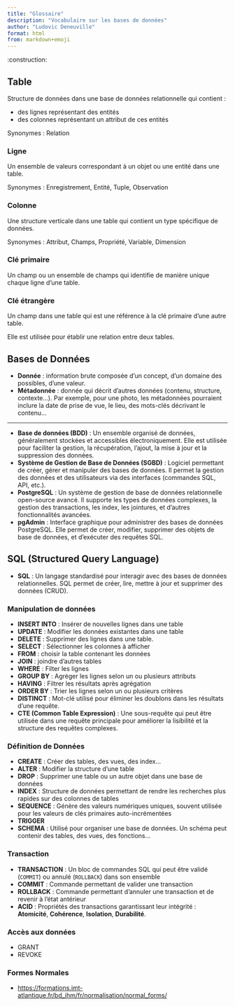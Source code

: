 ```yaml
---
title: "Glossaire"
description: "Vocabulaire sur les bases de données"
author: "Ludovic Deneuville"
format: html
from: markdown+emoji
---
```


:construction:

## Table 

Structure de données dans une base de données relationnelle qui contient :

- des lignes représentant des entités
- des colonnes représentant un attribut de ces entités

Synonymes : Relation

### Ligne

Un ensemble de valeurs correspondant à un objet ou une entité dans une table.

Synonymes : Enregistrement, Entité, Tuple, Observation

### Colonne

Une structure verticale dans une table qui contient un type spécifique de données.

Synonymes : Attribut, Champs, Propriété, Variable, Dimension

### Clé primaire

Un champ ou un ensemble de champs qui identifie de manière unique chaque ligne d'une table.

### Clé étrangère

Un champ dans une table qui est une référence à la clé primaire d'une autre table. 

Elle est utilisée pour établir une relation entre deux tables.


## Bases de Données

- **Donnée** : information brute composée d'un concept, d'un domaine des possibles, d'une valeur.
- **Métadonnée** : donnée qui décrit d'autres données (contenu, structure, contexte...). Par exemple, pour une photo, les métadonnées pourraient inclure la date de prise de vue, le lieu, des mots-clés décrivant le contenu...

---

- **Base de données (BDD)** : Un ensemble organisé de données, généralement stockées et accessibles électroniquement. Elle est utilisée pour faciliter la gestion, la récupération, l'ajout, la mise à jour et la suppression des données.
- **Système de Gestion de Base de Données (SGBD)** : Logiciel permettant de créer, gérer et manipuler des bases de données. Il permet la gestion des données et des utilisateurs via des interfaces (commandes SQL, API, etc.).
- **PostgreSQL** : Un système de gestion de base de données relationnelle open-source avancé. Il supporte les types de données complexes, la gestion des transactions, les index, les jointures, et d'autres fonctionnalités avancées.
- **pgAdmin** : Interface graphique pour administrer des bases de données PostgreSQL. Elle permet de créer, modifier, supprimer des objets de base de données, et d'exécuter des requêtes SQL.


## SQL (Structured Query Language)

- **SQL** : Un langage standardisé pour interagir avec des bases de données relationnelles. SQL permet de créer, lire, mettre à jour et supprimer des données (CRUD).

### Manipulation de données

- **INSERT INTO** : Insérer de nouvelles lignes dans une table
- **UPDATE** : Modifier les données existantes dans une table
- **DELETE** : Supprimer des lignes dans une table.
- **SELECT** : Sélectionner les colonnes à afficher
- **FROM** : choisir la table contenant les données
- **JOIN** : joindre d'autres tables
- **WHERE** : Filter les lignes
- **GROUP BY** : Agréger les lignes selon un ou plusieurs attributs
- **HAVING** : Filtrer les résultats après agrégation
- **ORDER BY** : Trier les lignes selon un ou plusieurs critères
- **DISTINCT** : Mot-clé utilisé pour éliminer les doublons dans les résultats d'une requête.
- **CTE (Common Table Expression)** : Une sous-requête qui peut être utilisée dans une requête principale pour améliorer la lisibilité et la structure des requêtes complexes.

### Définition de Données

- **CREATE** : Créer des tables, des vues, des index...
- **ALTER** : Modifier la structure d'une table
- **DROP** : Supprimer une table ou un autre objet dans une base de données
- **INDEX** : Structure de données permettant de rendre les recherches plus rapides sur des colonnes de tables
- **SEQUENCE** : Génère des valeurs numériques uniques, souvent utilisée pour les valeurs de clés primaires auto-incrémentées
- **TRIGGER**
- **SCHEMA** : Utilisé pour organiser une base de données. Un schéma peut contenir des tables, des vues, des fonctions...

### Transaction

- **TRANSACTION** : Un bloc de commandes SQL qui peut être validé (`COMMIT`) ou annulé (`ROLLBACK`) dans son ensemble
- **COMMIT** : Commande permettant de valider une transaction
- **ROLLBACK** : Commande permettant d'annuler une transaction et de revenir à l'état antérieur
- **ACID** : Propriétés des transactions garantissant leur intégrité : **Atomicité**, **Cohérence**, **Isolation**, **Durabilité**.

### Accès aux données

- GRANT
- REVOKE


### Formes Normales

- <https://formations.imt-atlantique.fr/bd_ihm/fr/normalisation/normal_forms/>{target="_blank"}